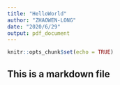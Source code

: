 ```yaml
---
title: "HelloWorld"
author: "ZHAOWEN-LONG"
date: "2020/6/29"
output: pdf_document
---
```


```r
knitr::opts_chunk$set(echo = TRUE)
```

## This is a markdown file